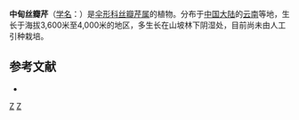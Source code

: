 {{NoteTA|G1=LS}}
{{Speciesbox 
| genus = Acronema
| species = handelii
| authority = Wolff
}}

'''中甸丝瓣芹'''（[[学名|学名]]：{{lang|la|''Acronema handelii''}}）是[[伞形科|伞形科]][[丝瓣芹属|丝瓣芹属]]的植物。分布于[[中国大陆|中国大陆]]的[[云南|云南]]等地，生长于海拔3,600米至4,000米的地区，多生长在山坡林下阴湿处，目前尚未由人工引种栽培。

== 参考文献 ==
<div class="references-small">
* {{cite web| url =http://www.bioinfo.cn/db05/KmzwSpecies.php?action=view&id=22630| title =中甸丝瓣芹| work =《中国高等植物数据库全库》| publisher =中国科学院微生物研究所| author =昆明植物研究所| accessdate =2009-02-25| deadurl =yes| archiveurl =https://web.archive.org/web/20160305064221/http://www.bioinfo.cn/db05/KmzwSpecies.php?action=view&id=22630| archivedate =2016-03-05}}
</div>
{{Taxonbar|from=Q10875885}}

[[Category:丝瓣芹属|Z]]
[[Category:云南植物|Z]]